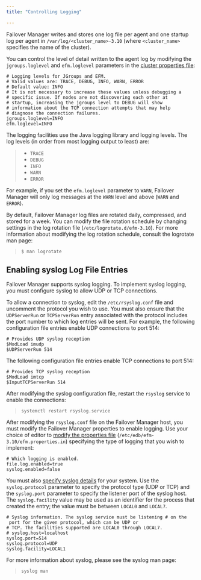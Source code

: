 ```yaml
---
title: "Controlling Logging"

---
```


<div id="controlling_logging" class="registered_link"></div>

Failover Manager writes and stores one log file per agent and one startup log per agent in `/var/log/<cluster_name>-3.10` (where `<cluster_name>` specifies the name of the cluster).

You can control the level of detail written to the agent log by modifying the `jgroups.loglevel` and `efm.loglevel` parameters in the [cluster properties file](04_configuring_efm/01_cluster_properties/#loglevel):

```text
# Logging levels for JGroups and EFM.
# Valid values are: TRACE, DEBUG, INFO, WARN, ERROR
# Default value: INFO
# It is not necessary to increase these values unless debugging a
# specific issue. If nodes are not discovering each other at
# startup, increasing the jgroups level to DEBUG will show
# information about the TCP connection attempts that may help
# diagnose the connection failures.
jgroups.loglevel=INFO
efm.loglevel=INFO
```

The logging facilities use the Java logging library and logging levels. The log levels (in order from most logging output to least) are:

> -   `TRACE`
> -   `DEBUG`
> -   `INFO`
> -   `WARN`
> -   `ERROR`

For example, if you set the `efm.loglevel` parameter to `WARN`, Failover Manager will only log messages at the `WARN` level and above (`WARN` and `ERROR`).

By default, Failover Manager log files are rotated daily, compressed, and stored for a week. You can modify the file rotation schedule by changing settings in the log rotation file (`/etc/logrotate.d/efm-3.10`). For more information about modifying the log rotation schedule, consult the logrotate man page:

> `$ man logrotate`

<div id="enabling_syslog" class="registered_link"></div>

## Enabling syslog Log File Entries

Failover Manager supports syslog logging. To implement syslog logging, you must configure syslog to allow UDP or TCP connections.

To allow a connection to syslog, edit the `/etc/rsyslog.conf` file and uncomment the protocol you wish to use. You must also ensure that the `UDPServerRun` or `TCPServerRun` entry associated with the protocol includes the port number to which log entries will be sent. For example, the following configuration file entries enable UDP connections to port 514:

```text
# Provides UDP syslog reception
$ModLoad imudp
$UDPServerRun 514
```

The following configuration file entries enable TCP connections to port 514:

```text
# Provides TCP syslog reception
$ModLoad imtcp
$InputTCPServerRun 514
```

After modifying the syslog configuration file, restart the `rsyslog` service to enable the connections:

> `systemctl restart rsyslog.service`

After modifying the `rsyslog.conf` file on the Failover Manager host, you must modify the Failover Manager properties to enable logging. Use your choice of editor to [modify the properties file](04_configuring_efm/01_cluster_properties/#logtype_enabled) (`/etc/edb/efm-3.10/efm.properties.in`) specifying the type of logging that you wish to implement:

```text
# Which logging is enabled.
file.log.enabled=true
syslog.enabled=false
```

You must also [specify syslog details](04_configuring_efm/01_cluster_properties/#syslog_logging) for your system. Use the `syslog.protocol` parameter to specify the protocol type (UDP or TCP) and the `syslog.port` parameter to specify the listener port of the syslog host. The `syslog.facility` value may be used as an identifier for the process that created the entry; the value must be between `LOCAL0` and `LOCAL7`.

```text
# Syslog information. The syslog service must be listening # on the
 port for the given protocol, which can be UDP or
# TCP. The facilities supported are LOCAL0 through LOCAL7.
# syslog.host=localhost
syslog.port=514
syslog.protocol=UDP
syslog.facility=LOCAL1
```

For more information about syslog, please see the syslog man page:

> `syslog man`
